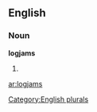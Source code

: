 ==English==

===Noun===
'''logjams'''

# {{plural of|[[logjam]]}}

[[Category:English plurals]]

[[ar:logjams]]